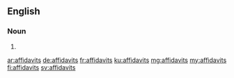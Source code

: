 ==English==

===Noun===
{{head|en|plural}}

# {{plural of|affidavit|lang=en}}

[[ar:affidavits]]
[[de:affidavits]]
[[fr:affidavits]]
[[ku:affidavits]]
[[mg:affidavits]]
[[my:affidavits]]
[[fi:affidavits]]
[[sv:affidavits]]